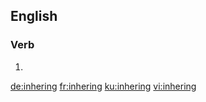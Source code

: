 ==English==

===Verb===
{{head|en|present participle}}

# {{present participle of|inhere|lang=en|nocat=1}}

[[de:inhering]]
[[fr:inhering]]
[[ku:inhering]]
[[vi:inhering]]